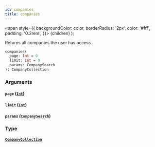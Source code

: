 ```yaml
---
id: companies
title: companies
---
```


<span
style={{
      backgroundColor: color,
      borderRadius: '2px',
      color: '#fff',
      padding: '0.2rem',
    }}>
{children}
</span>
);

Returns all companies the user has access

```graphql
companies(
  page: Int = 0
  limit: Int = 0
  params: CompanySearch
): CompanyCollection

```

### Arguments

#### `page` ([`Int`](/api/graphql/documentation/scalars/int))

#### `limit` ([`Int`](/api/graphql/documentation/scalars/int))

#### `params` ([`CompanySearch`](/api/graphql/documentation/inputs/company-search))

### Type

#### [`CompanyCollection`](/api/graphql/documentation/objects/company-collection)
